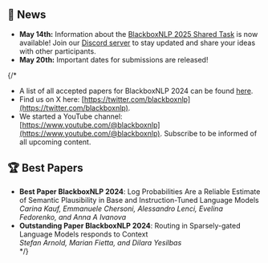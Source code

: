 ## 📣 News 

- **May 14th:** Information about the [BlackboxNLP 2025 Shared Task](/2025/task) is now available! Join our [Discord server](http://discord.gg/n5uwjQcxPR) to stay updated and share your ideas with other participants.
- **May 20th:** Important dates for submissions are released!

{/* 
- A list of all accepted papers for BlackboxNLP 2024 can be found [here](https://blackboxnlp.github.io/papers).
- Find us on X here: [https://twitter.com/blackboxnlp](https://twitter.com/blackboxnlp).
- We started a YouTube channel: [https://www.youtube.com/@blackboxnlp](https://www.youtube.com/@blackboxnlp). Subscribe to be informed of all upcoming content. 

## 🏆 Best Papers

- **Best Paper BlackboxNLP 2024**: Log Probabilities Are a Reliable Estimate of Semantic Plausibility in Base and Instruction-Tuned Language Models<br>_Carina Kauf, Emmanuele Chersoni, Alessandro Lenci, Evelina Fedorenko, and Anna A Ivanova_</br>
- **Outstanding Paper BlackboxNLP 2024**: Routing in Sparsely-gated Language Models responds to Context<br>_Stefan Arnold, Marian Fietta, and Dilara Yesilbas_</br> */}